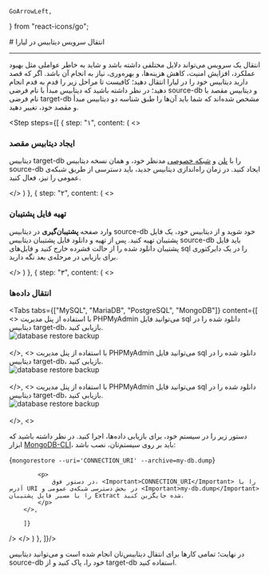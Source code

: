     GoArrowLeft,
} from "react-icons/go";


<Layout>
<Head>
<title>مستندات انتقال سرویس دیتابیس - لیارا</title>
<meta property="og:title" content="مستندات خدمات رایانش ابری لیارا" />
<meta property="og:description" content="مستندات انتقال قدم به قدم سرویس دیتابیس لیارا"  />
<meta property="og:image" content="https://files.liara.ir/liara/logos/liara-poster.jpg" />
</Head>
# انتقال سرویس دیتابیس در لیارا

<hr className="mb-2" />
انتقال یک سرویس می‌تواند دلایل مختلفی داشته باشد و شاید به خاطر عواملی مثل بهبود عملکرد، افزایش امنیت، کاهش هزینه‌ها، و بهره‌وری، نیاز به انجام آن باشد. 
اگر که قصد دارید دیتابیس خود را در لیارا انتقال دهید؛ کافیست تا مراحل زیر را قدم به قدم انجام دهید؛ در نظر داشته باشید که دیتابیس مبدأ با نام فرضی <Important>source-db</Important> و دیتابیس مقصد با نام فرضی <Important>target-db</Important> مشخص شده‌اند که شما باید آن‌‌ها را طبق شناسه دو دیتابیس مبدأ و مقصد خود، تغییر دهید.

<Step  steps={[
    {
    step: "۱",
    content: (
    <>
            <h3>ایجاد دیتابیس مقصد</h3>
            <p>
            دیتابیس <Important>target-db</Important> را با <a href="/dbaas/details/plans/about" className="text-[#2196f3] ">پلن</a> و <a href="/dbaas/details/private-network" className="text-[#2196f3] ">شبکه خصوصی</a> مدنظر خود، و همان نسخه دیتابیس <Important>source-db</Important> ایجاد کنید.
            در زمان راه‌اندازی دیتابیس جدید، باید دسترسی از طریق شبکه‌ی عمومی را نیز، فعال کنید.
            </p>
    </>
    )
    },
    {
    step: "۲",
    content: (
    <>
            <h3>تهیه فایل پشتیبان</h3>
            <p>
                وارد صفحه <b>پشتیبان‌گیری</b> در دیتابیس <Important>source-db</Important> خود شوید و از دیتابیس خود، یک فایل پشتیبان تهیه کنید. پس از تهیه و دانلود فایل پشتیبان دیتابیس <Important>source-db</Important> باید فایل پشتیبان دانلود شده را از حالت فشرده خارج کنید و فایل‌های <Important>sql</Important> را در یک دایرکتوری برای بازیابی در مرحله‌ی بعد نگه‌ دارید.
            </p>
    </>
    )
    },
    {
    step: "۳",
    content: (
    <>
        <h3>انتقال داده‌ها</h3>
        <Tabs 
        tabs={["MySQL", "MariaDB", "PostgreSQL", "MongoDB"]} 
        content={[
        <>
            با استفاده از پنل مدیریت PHPMyAdmin می‌توانید فایل sql دانلود شده را در دیتابیس <Important>target-db</Important>، بازیابی کنید.
            <div className="h-2" />
            <img
                src="https://files.liara.ir/liara/old/mariadb/restore-backup-into-mariadb-database-with-phpmyadmin.gif"
                alt="database restore backup"
            />    
            <div className="h-2" />    
        </>,
        <>
            با استفاده از پنل مدیریت PHPMyAdmin می‌توانید فایل sql دانلود شده را در دیتابیس <Important>target-db</Important>، بازیابی کنید.
            <div className="h-2" />
            <img
                src="https://files.liara.ir/liara/old/mariadb/restore-backup-into-mariadb-database-with-phpmyadmin.gif"
                alt="database restore backup"
            />    
            <div className="h-2" />    
        </>,
        <>
            با استفاده از پنل مدیریت PHPMyAdmin می‌توانید فایل sql دانلود شده را در دیتابیس <Important>target-db</Important>، بازیابی کنید.
            <div className="h-2" />
            <img
                src="https://files.liara.ir/liara/old/postgresql/restore-backup-into-postgresql-database-with-pgadmin.gif"
                alt="database restore backup"
            />   
            <div className="h-2" />    
        </>,
        <>
            <p>
                دستور زیر را در سیستم خود، برای بازیابی داده‌ها، اجرا کنید. در نظر داشته باشید که ابزار <a href="/dbaas/mongodb/how-tos/connect-via-cli/mongosh" className="text-[#2196f3] ">MongoDB-CLI</a>، باید بر روی سیستم‌تان، نصب باشد:
            </p>
            <div className="h-2" />
            <div dir="ltr">
            <Highlight className="bash">
            {`mongorestore --uri='CONNECTION_URI' --archive=my-db.dump`}
            </Highlight>
            </div>
            <Asciinema id="mongodb-restore" />

            <p>
                در دستور فوق، <Important>CONNECTION_URI</Important> را با آدرس URI در بخش دسترسی شبکه‌ی عمومی و <Important>my-db.dump</Important> را با مسیر فایل پشتیبان Extract شده جایگزین کنید.
            </p>
        </>,
        
        ]} 
/>
    </>
    )
    },
]}/>
<div className="h-4" />
در نهایت؛ تمامی کارها برای انتقال دیتابیس‌تان انجام شده است و می‌توانید دیتابیس <Important>source-db</Important> خود را، پاک کنید و از <Important>target-db</Important> استفاده کنید.

</Layout>